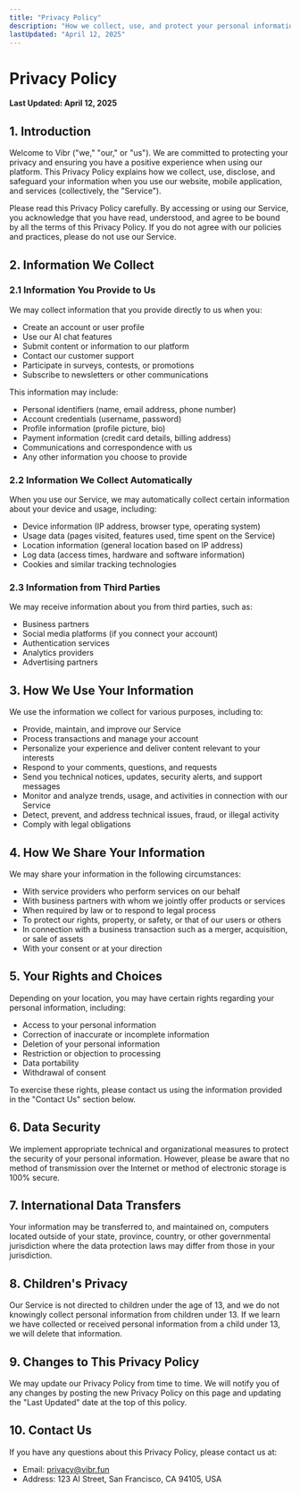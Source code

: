 ```yaml
---
title: "Privacy Policy"
description: "How we collect, use, and protect your personal information"
lastUpdated: "April 12, 2025"
---
```


# Privacy Policy

**Last Updated: April 12, 2025**

## 1. Introduction

Welcome to Vibr ("we," "our," or "us"). We are committed to protecting your privacy and ensuring you have a positive experience when using our platform. This Privacy Policy explains how we collect, use, disclose, and safeguard your information when you use our website, mobile application, and services (collectively, the "Service").

Please read this Privacy Policy carefully. By accessing or using our Service, you acknowledge that you have read, understood, and agree to be bound by all the terms of this Privacy Policy. If you do not agree with our policies and practices, please do not use our Service.

## 2. Information We Collect

### 2.1 Information You Provide to Us

We may collect information that you provide directly to us when you:

- Create an account or user profile
- Use our AI chat features
- Submit content or information to our platform
- Contact our customer support
- Participate in surveys, contests, or promotions
- Subscribe to newsletters or other communications

This information may include:

- Personal identifiers (name, email address, phone number)
- Account credentials (username, password)
- Profile information (profile picture, bio)
- Payment information (credit card details, billing address)
- Communications and correspondence with us
- Any other information you choose to provide

### 2.2 Information We Collect Automatically

When you use our Service, we may automatically collect certain information about your device and usage, including:

- Device information (IP address, browser type, operating system)
- Usage data (pages visited, features used, time spent on the Service)
- Location information (general location based on IP address)
- Log data (access times, hardware and software information)
- Cookies and similar tracking technologies

### 2.3 Information from Third Parties

We may receive information about you from third parties, such as:

- Business partners
- Social media platforms (if you connect your account)
- Authentication services
- Analytics providers
- Advertising partners

## 3. How We Use Your Information

We use the information we collect for various purposes, including to:

- Provide, maintain, and improve our Service
- Process transactions and manage your account
- Personalize your experience and deliver content relevant to your interests
- Respond to your comments, questions, and requests
- Send you technical notices, updates, security alerts, and support messages
- Monitor and analyze trends, usage, and activities in connection with our Service
- Detect, prevent, and address technical issues, fraud, or illegal activity
- Comply with legal obligations

## 4. How We Share Your Information

We may share your information in the following circumstances:

- With service providers who perform services on our behalf
- With business partners with whom we jointly offer products or services
- When required by law or to respond to legal process
- To protect our rights, property, or safety, or that of our users or others
- In connection with a business transaction such as a merger, acquisition, or sale of assets
- With your consent or at your direction

## 5. Your Rights and Choices

Depending on your location, you may have certain rights regarding your personal information, including:

- Access to your personal information
- Correction of inaccurate or incomplete information
- Deletion of your personal information
- Restriction or objection to processing
- Data portability
- Withdrawal of consent

To exercise these rights, please contact us using the information provided in the "Contact Us" section below.

## 6. Data Security

We implement appropriate technical and organizational measures to protect the security of your personal information. However, please be aware that no method of transmission over the Internet or method of electronic storage is 100% secure.

## 7. International Data Transfers

Your information may be transferred to, and maintained on, computers located outside of your state, province, country, or other governmental jurisdiction where the data protection laws may differ from those in your jurisdiction.

## 8. Children's Privacy

Our Service is not directed to children under the age of 13, and we do not knowingly collect personal information from children under 13. If we learn we have collected or received personal information from a child under 13, we will delete that information.

## 9. Changes to This Privacy Policy

We may update our Privacy Policy from time to time. We will notify you of any changes by posting the new Privacy Policy on this page and updating the "Last Updated" date at the top of this policy.

## 10. Contact Us

If you have any questions about this Privacy Policy, please contact us at:

- Email: privacy@vibr.fun
- Address: 123 AI Street, San Francisco, CA 94105, USA
